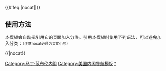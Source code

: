 {{Navbox
|name = Martin Van Buren cabinet
|title = [[美国总统]][[马丁·范布伦]][[美国总统内阁列表|内阁]]（1837年-1841年）
|image   = [[File:Martin Van Buren.jpg|100px|马丁·范布伦，第八任美国总统。]]

|group1 =[[美国副总统|副总统]]
|list1=[[理查德·门特·约翰逊]]（1837年-1841年）

|group2=[[美国国务卿|国务卿]]
|list2=[[约翰·福赛思 (政治人物)|约翰·福赛思]]（1837年-1841年）

|group3=[[美国财政部长|财政部长]]
|list3=[[利瓦伊·伍德伯里]]（1837年-1841年）

|group4=[[美国战争部长|战争部长]]
|list4=[[乔尔·罗伯茨·波因塞特]]（1837年-18341年）

|group5=[[美国司法部长|司法部长]]
|list5=[[本杰明·富兰克林·巴特勒 (1795年)|本杰明·富兰克林·巴特勒]]（1837年-1838年）- [[费利克斯·格伦迪]]（1838年-1840年）- [[亨利·D·吉尔平]]（1840年-1841年）

|group6=[[美国邮政部长|邮政部长]]
|list6=[[阿莫斯·肯德尔]]（1837年-1840年）- [[约翰·米尔顿·奈尔斯]]（1840年-1841年）

|group7=[[美国海军部长|海军部长]]
|list7=[[马伦·迪克森]]（1837年-1838年）- [[詹姆斯·柯克·波尔丁]]（1838年-1841年）
}}<includeonly>{{#ifeq:{{{1}}}|nocat||[[Category:马丁·范布伦内阁]]}}</includeonly><noinclude>

== 使用方法 ==
本模板会自动把引用它的页面加入分类。引用本模板时使用下列语法，可以避免加入分类：<small>（注意nocat必须为英文小写）</small>
 
<nowiki>{{</nowiki>{{PAGENAME}}<nowiki>|nocat}}</nowiki>

[[Category:美国内阁导航模板]]
[[Category:马丁·范布伦内阁|*]]
</noinclude>